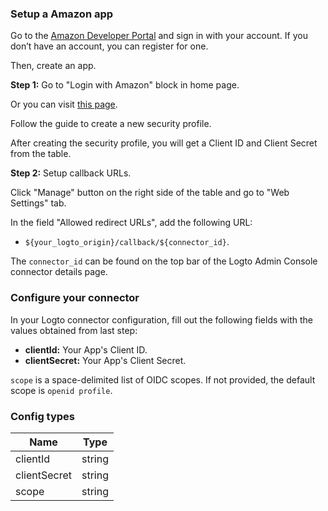 ### Setup a Amazon app

Go to the [Amazon Developer Portal](https://developer.amazon.com) and sign in with your account. If you don’t have an account, you can register for one.

Then, create an app.

**Step 1:** Go to "Login with Amazon" block in home page.

Or you can visit [this page](https://developer.amazon.com/loginwithamazon/console/site/lwa/overview.html).

Follow the guide to create a new security profile.

After creating the security profile, you will get a Client ID and Client Secret from the table.

**Step 2:** Setup callback URLs.

Click "Manage" button on the right side of the table and go to "Web Settings" tab.

In the field "Allowed redirect URLs", add the following URL:

- `${your_logto_origin}/callback/${connector_id}`.

The `connector_id` can be found on the top bar of the Logto Admin Console connector details page.

### Configure your connector

In your Logto connector configuration, fill out the following fields with the values obtained from last step:

- **clientId:** Your App's Client ID.
- **clientSecret:** Your App's Client Secret.

`scope` is a space-delimited list of OIDC scopes. If not provided, the default scope is `openid profile`.

### Config types

| Name         | Type   |
| ------------ | ------ |
| clientId     | string |
| clientSecret | string |
| scope        | string |
